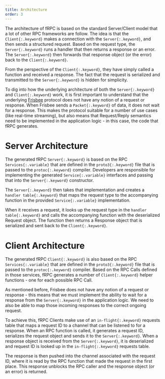 ```yaml
---
title: Architecture
order: 3
---
```


The architecture of fRPC is based on the standard Server/Client model that a lot of other RPC frameworks are follow.
The idea is that the `Client{:.keyword}` makes a connection with the `Server{:.keyword}`, and then sends a structured
request. Based on the request type, the `Server{:.keyword}` runs a handler that then returns a response or an error.
The `Server{:.keyword}` then forwards that response object (or the error) back to the `Client{:.keyword}`.

From the perspective of the `Client{:.keyword}`, they have simply called a function and received a response. The fact
that the request is serialized and transmitted to the `Server{:.keyword}` is hidden for simplicity.

To dig into how the underlying architecture of both the `Server{:.keyword}` and `Client{:.keyword}` work, it is first
important to understand that the underlying [Frisbee](/frisbee/overview) protocol does not have any notion of a request
or response. When Frisbee sends a `Packet{:.keyword}` of data, it does not wait for a response. This makes
the protocol suitable for a number of use cases (like real-time streaming), but also means that Request/Reply semantics
need to be implemented in the application logic - in this case, the code that fRPC generates.

# Server Architecture

The generated fRPC `Server{:.keyword}` is based on the RPC `Services{:.variable}` that are defined in the `proto3{:.keyword}`
file that is passed to the `protoc{:.keyword}` compiler. Developers are responsible for implementing the generated
`Service{:.variable}` interfaces and passing that into the `Server{:.keyword}` constructor.

The `Server{:.keyword}` then takes that implementation and creates a `handler table{:.keyword}` that maps the request type to the
accompanying function in the provided `Service{:.variable}` implementation.

When it receives a request, it looks up the request type in the `handler table{:.keyword}` and calls the accompanying
function with the deserialized Request object. The function then returns a Response object that
is serialized and sent back to the `Client{:.keyword}`.

# Client Architecture

The generated fRPC `Client{:.keyword}` is also based on the RPC `Services{:.variable}` that are defined in the
`proto3{:.keyword}` file that is passed to the `protoc{:.keyword}` compiler. Based on the RPC Calls defined in those services,
fRPC generates a number of `Client{:.keyword}` helper functions - one for each possible RPC Call.

As mentioned before, Frisbee does not have any notion of a request or response - this means that we must implement
the ability to wait for a response from the `Server{:.keyword}` in the application logic. We need to also be able to map
those incoming responses to the correct ongoing request.

To achieve this, fRPC Clients make use of an `in-flight{:.keyword}` requests table that maps a request ID to a channel
that can be listened to for a response. When an RPC function is called, it generates a request ID, serializes the request
object and sends it to the `Server{:.keyword}`. When a response object is received from the `Server{:.keyword}`, it is
deserialized and request ID is looked up in the `in-flight{:.keyword}` requests table.

The response is then pushed into the channel associated with the request ID, where it is read by the RPC function
that made the request in the first place. This response unblocks the RPC caller and the response object (or an error)
is returned.

